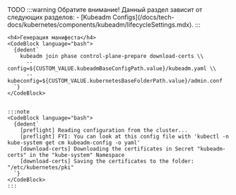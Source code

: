 




<Tabs groupId="install-type">
  <TabItem value='HardWay'>
    TODO
  </TabItem>

  <TabItem value='Kubeadm'>
    :::warning Обратите внимание!
    Данный раздел зависит от следующих разделов:
    - [Kubeadm Configs](/docs/tech-docs/kubernetes/components/kubeadm/lifecycleSettings.mdx).
    :::

    <h4>Генерация манифеста</h4>
    <CodeBlock language="bash">
      {dedent`
        kubeadm join phase control-plane-prepare download-certs \\
          --config=${CUSTOM_VALUE.kubeadmBaseConfigPath.value}/kubeadm.yaml \\
          --kubeconfig=${CUSTOM_VALUE.kubernetesBaseFolderPath.value}/admin.conf
      `}
    </CodeBlock>


    :::note
    <CodeBlock language="bash">
      {dedent`
        [preflight] Reading configuration from the cluster...
        [preflight] FYI: You can look at this config file with 'kubectl -n kube-system get cm kubeadm-config -o yaml'
        [download-certs] Downloading the certificates in Secret "kubeadm-certs" in the "kube-system" Namespace
        [download-certs] Saving the certificates to the folder: "/etc/kubernetes/pki"
      `}
    </CodeBlock>
    :::

  </TabItem>
</Tabs>
